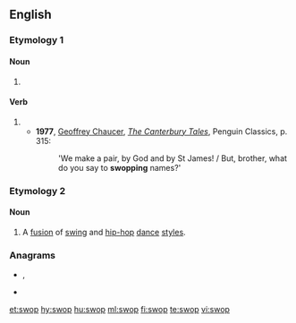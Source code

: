 ==English==

===Etymology 1===

====Noun====
{{en-noun}}

# {{alternative spelling of|swap|lang=en}}

====Verb====
{{en-verb|swops|swopping|swopped}}

# {{alternative spelling of|swap|lang=en}}
#* '''1977''', [[w:Geoffrey Chaucer|Geoffrey Chaucer]], ''[[w:The Canterbury Tales|The Canterbury Tales]]'', Penguin Classics, p. 315:
#*: 'We make a pair, by God and by St James! / But, brother, what do you say to '''swopping''' names?'

===Etymology 2===
{{blend|swing|hip-hop|lang=en}}

====Noun====
{{en-noun|-}}
{{wikipedia}}
# A [[fusion]] of [[swing]] and [[hip-hop]] [[dance]] [[style]]s.

===Anagrams===
* {{l|en|pows}}, {{l|en|POWs}}
* {{l|en|wops}}

[[et:swop]]
[[hy:swop]]
[[hu:swop]]
[[ml:swop]]
[[fi:swop]]
[[te:swop]]
[[vi:swop]]